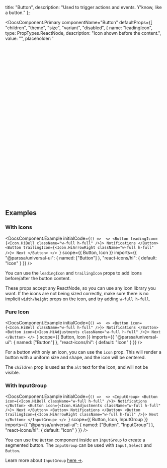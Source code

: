 
  title: "Button",
  description: "Used to trigger actions and events. Y'know, like a button."
};

<DocsComponent.Primary
  componentName="Button"
  defaultProps={[
    "children",
    "theme",
    "size",
    "variant",
    "disabled",
    {
      name: "leadingIcon",
      type: PropTypes.ReactNode,
      description: "Icon shown before the content.",
      value: "",
      placeholder: '<svg viewBox="0 0 15 15" fill="none" xmlns="http://www.w3.org/2000/svg">'
    },
    {
      name: "trailingIcon",
      type: PropTypes.ReactNode,
      description: "Icon shown after the content.",
      value: "",
      placeholder: '<svg viewBox="0 0 15 15" fill="none" xmlns="http://www.w3.org/2000/svg">'
    },
    {
      name: "icon",
      type: PropTypes.ReactNode,
      description:
        "Renders a uniformly shaped button with a centered icon. Children is used as alt-text",
      value: "",
      placeholder: '<svg viewBox="0 0 15 15" fill="none" xmlns="http://www.w3.org/2000/svg">'
    }
  ]}
  scope={{
    Button
  }}
  imports={{
    "@parssa/universal-ui": {
      named: ["Button"]
    }
  }}
/>

## Examples

### With Icons

<DocsComponent.Example
  initialCode={`() => 
      <>
        <Button
          leadingIcon={<Icon.HiBell className="w-full h-full" />}>
          Notifications
        </Button>
        <Button
          trailingIcon={<Icon.HiArrowRight className="w-full h-full" />}>
          Next
        </Button>
      </>
    `}
  scope={{
    Button,
    Icon
  }}
  imports={{
    "@parssa/universal-ui": {
      named: ["Button"]
    },
    "react-icons/hi": {
      default: "Icon"
    }
  }}
/>

You can use the `leadingIcon` and `trailingIcon` props to add icons before/after the button content.

These props accept any ReactNode, so you can use any icon library you want.
If the icons are not being sized correctly, make sure there is no implicit `width/height` props on the icon, and try adding `w-full h-full`.

### Pure Icon

<DocsComponent.Example
  initialCode={`() => 
      <>
        <Button
          icon={<Icon.HiBell className="w-full h-full" />}>
          Notifications
        </Button>
        <Button
          icon={<Icon.HiAdjustments className="w-full h-full" />}>
          Next
        </Button>
      </>
    `}
  scope={{
    Button,
    Icon
  }}
  imports={{
    "@parssa/universal-ui": {
      named: ["Button"]
    },
    "react-icons/hi": {
      default: "Icon"
    }
  }}
/>

For a button with only an icon, you can use the `icon` prop. This will render a button with a uniform size and shape, and the icon will be centered.

The `children` prop is used as the `alt` text for the icon, and will not be visible.

### With InputGroup

<DocsComponent.Example
  initialCode={`() => 
      <>
        <InputGroup>
          <Button
            icon={<Icon.HiBell className="w-full h-full" />}>
            Notifications
          </Button>
          <Button
            icon={<Icon.HiAdjustments className="w-full h-full" />}>
            Next
          </Button>
          <Button>
            Notifications
          </Button>
          <Button
            trailingIcon={<Icon.HiArrowRight className="w-full h-full" />}>
            Next
          </Button>
        </InputGroup>
      </>
    `}
  scope={{
    Button,
    Icon,
    InputGroup
  }}
  imports={{
    "@parssa/universal-ui": {
      named: ["Button", "InputGroup"]
    },
    "react-icons/hi": {
      default: "Icon"
    }
  }}
/>

You can use the `Button` component inside an `InputGroup` to create a segmented button. The `InputGroup` can be used with `Input`, `Select` and `Button`.

Learn more about `InputGroup` [here ->](/docs/components/inputs/input-group).

